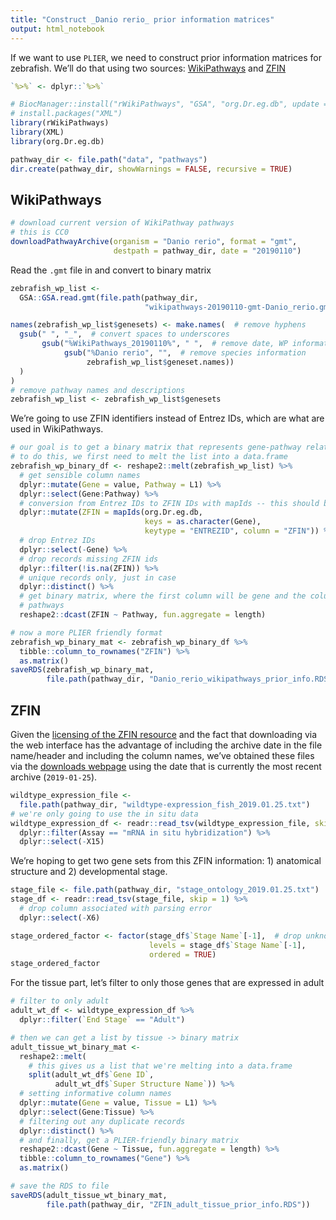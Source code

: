 ```yaml
---
title: "Construct _Danio rerio_ prior information matrices"
output: html_notebook
---
```


If we want to use `PLIER`, we need to construct prior information matrices
for zebrafish.
We'll do that using two sources: 
[WikiPathways](https://www.wikipathways.org/index.php/WikiPathways) and 
[ZFIN](https://zfin.org/)

```r
`%>%` <- dplyr::`%>%`
```

```r
# BiocManager::install("rWikiPathways", "GSA", "org.Dr.eg.db", update = FALSE)
# install.packages("XML")
library(rWikiPathways)
library(XML)
library(org.Dr.eg.db)
```

```r
pathway_dir <- file.path("data", "pathways")
dir.create(pathway_dir, showWarnings = FALSE, recursive = TRUE)
```

## WikiPathways

```r
# download current version of WikiPathway pathways
# this is CC0
downloadPathwayArchive(organism = "Danio rerio", format = "gmt",
                       destpath = pathway_dir, date = "20190110")
```

Read the `.gmt` file in and convert to binary matrix

```r
zebrafish_wp_list <- 
  GSA::GSA.read.gmt(file.path(pathway_dir, 
                              "wikipathways-20190110-gmt-Danio_rerio.gmt"))
```

```r
names(zebrafish_wp_list$genesets) <- make.names(  # remove hyphens
  gsub(" ", "_",  # convert spaces to underscores
       gsub("%WikiPathways_20190110%", " ",  # remove date, WP information 
            gsub("%Danio rerio", "",  # remove species information
                 zebrafish_wp_list$geneset.names))
  )
)
# remove pathway names and descriptions
zebrafish_wp_list <- zebrafish_wp_list$genesets
```

We're going to use ZFIN identifiers instead of Entrez IDs, which are what are
used in WikiPathways.

```r
# our goal is to get a binary matrix that represents gene-pathway relationships
# to do this, we first need to melt the list into a data.frame
zebrafish_wp_binary_df <- reshape2::melt(zebrafish_wp_list) %>%
  # get sensible column names
  dplyr::mutate(Gene = value, Pathway = L1) %>%
  dplyr::select(Gene:Pathway) %>%
  # conversion from Entrez IDs to ZFIN IDs with mapIds -- this should be 1:1
  dplyr::mutate(ZFIN = mapIds(org.Dr.eg.db, 
                              keys = as.character(Gene), 
                              keytype = "ENTREZID", column = "ZFIN")) %>%
  # drop Entrez IDs
  dplyr::select(-Gene) %>%
  # drop records missing ZFIN ids
  dplyr::filter(!is.na(ZFIN)) %>%
  # unique records only, just in case
  dplyr::distinct() %>%
  # get binary matrix, where the first column will be gene and the columns are
  # pathways
  reshape2::dcast(ZFIN ~ Pathway, fun.aggregate = length)
```

```r
# now a more PLIER friendly format
zebrafish_wp_binary_mat <- zebrafish_wp_binary_df %>%
  tibble::column_to_rownames("ZFIN") %>%
  as.matrix()
saveRDS(zebrafish_wp_binary_mat, 
        file.path(pathway_dir, "Danio_rerio_wikipathways_prior_info.RDS"))
```

## ZFIN

Given the [licensing of the ZFIN resource](https://zfin.org/warranty.html) and 
the fact that downloading via the web interface has the advantage of including 
the archive date in the file name/header and including the column names, we've 
obtained these files via the 
[downloads webpage](https://zfin.org/downloads/archive/2019.01.25) using the
date that is currently the most recent archive (`2019-01-25`).


```r
wildtype_expression_file <- 
  file.path(pathway_dir, "wildtype-expression_fish_2019.01.25.txt")
# we're only going to use the in situ data
wildtype_expression_df <- readr::read_tsv(wildtype_expression_file, skip = 1) %>%
  dplyr::filter(Assay == "mRNA in situ hybridization") %>%
  dplyr::select(-X15)
```

We're hoping to get two gene sets from this ZFIN information: 1) anatomical
structure and 2) developmental stage.

```r
stage_file <- file.path(pathway_dir, "stage_ontology_2019.01.25.txt")
stage_df <- readr::read_tsv(stage_file, skip = 1) %>%
  # drop column associated with parsing error
  dplyr::select(-X6)
```

```r
stage_ordered_factor <- factor(stage_df$`Stage Name`[-1],  # drop unknown
                               levels = stage_df$`Stage Name`[-1],
                               ordered = TRUE)
stage_ordered_factor
```

For the tissue part, let's filter to only those genes that are expressed in
adult

```r
# filter to only adult
adult_wt_df <- wildtype_expression_df %>%
  dplyr::filter(`End Stage` == "Adult")

# then we can get a list by tissue -> binary matrix
adult_tissue_wt_binary_mat <- 
  reshape2::melt(
    # this gives us a list that we're melting into a data.frame
    split(adult_wt_df$`Gene ID`,
          adult_wt_df$`Super Structure Name`)) %>%
  # setting informative column names
  dplyr::mutate(Gene = value, Tissue = L1) %>%
  dplyr::select(Gene:Tissue) %>%
  # filtering out any duplicate records
  dplyr::distinct() %>%
  # and finally, get a PLIER-friendly binary matrix
  reshape2::dcast(Gene ~ Tissue, fun.aggregate = length) %>%
  tibble::column_to_rownames("Gene") %>%
  as.matrix()

# save the RDS to file
saveRDS(adult_tissue_wt_binary_mat, 
        file.path(pathway_dir, "ZFIN_adult_tissue_prior_info.RDS"))
```

